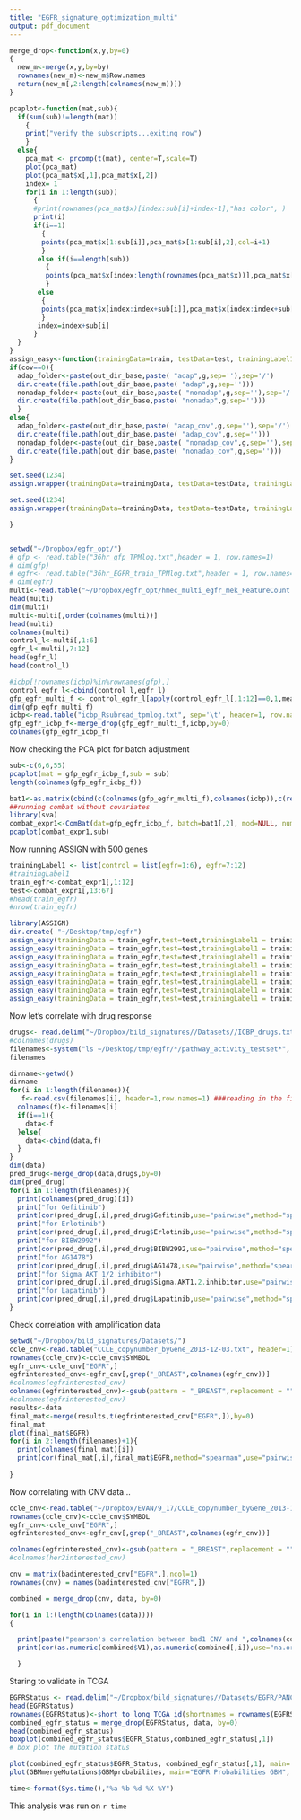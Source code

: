 ```yaml
---
title: "EGFR_signature_optimization_multi"
output: pdf_document
---
```



```r
merge_drop<-function(x,y,by=0)
{
  new_m<-merge(x,y,by=by)
  rownames(new_m)<-new_m$Row.names
  return(new_m[,2:length(colnames(new_m))])
}

pcaplot<-function(mat,sub){
  if(sum(sub)!=length(mat))
    {
    print("verify the subscripts...exiting now")
    }
  else{
    pca_mat <- prcomp(t(mat), center=T,scale=T)
    plot(pca_mat)
    plot(pca_mat$x[,1],pca_mat$x[,2])
    index= 1
    for(i in 1:length(sub))
      {
      #print(rownames(pca_mat$x)[index:sub[i]+index-1],"has color", )
      print(i)
      if(i==1)
        {
        points(pca_mat$x[1:sub[i]],pca_mat$x[1:sub[i],2],col=i+1)
        }
       else if(i==length(sub))
         {
         points(pca_mat$x[index:length(rownames(pca_mat$x))],pca_mat$x[index:length(rownames(pca_mat$x)),2],col=i+1)
         }
       else
        {
        points(pca_mat$x[index:index+sub[i]],pca_mat$x[index:index+sub[i],2],col=i+1)
        }
       index=index+sub[i]
      }
  }
}
assign_easy<-function(trainingData=train, testData=test, trainingLabel1=NULL,g=100,out_dir_base="~/Desktop/tmp",cov=0){
if(cov==0){
  adap_folder<-paste(out_dir_base,paste( "adap",g,sep=''),sep='/')
  dir.create(file.path(out_dir_base,paste( "adap",g,sep='')))
  nonadap_folder<-paste(out_dir_base,paste( "nonadap",g,sep=''),sep='/')
  dir.create(file.path(out_dir_base,paste( "nonadap",g,sep='')))
  }
else{
  adap_folder<-paste(out_dir_base,paste( "adap_cov",g,sep=''),sep='/')
  dir.create(file.path(out_dir_base,paste( "adap_cov",g,sep='')))
  nonadap_folder<-paste(out_dir_base,paste( "nonadap_cov",g,sep=''),sep='/')
  dir.create(file.path(out_dir_base,paste( "nonadap_cov",g,sep='')))
}

set.seed(1234)
assign.wrapper(trainingData=trainingData, testData=testData, trainingLabel=trainingLabel1, testLabel=NULL, geneList=NULL, n_sigGene=g, adaptive_B=T, adaptive_S=F, mixture_beta=F, outputDir=adap_folder, theta0=0.05, theta1=0.9, iter=2000, burn_in=1000)  

set.seed(1234)
assign.wrapper(trainingData=trainingData, testData=testData, trainingLabel=trainingLabel1, testLabel=NULL, geneList=NULL, n_sigGene=g, adaptive_B=F, adaptive_S=F, mixture_beta=F, outputDir=nonadap_folder, theta0=0.05, theta1=0.9, iter=2000, burn_in=1000)  

}


setwd("~/Dropbox/egfr_opt/")
# gfp <- read.table("36hr_gfp_TPMlog.txt",header = 1, row.names=1)
# dim(gfp)
# egfr<- read.table("36hr_EGFR_train_TPMlog.txt",header = 1, row.names=1)
# dim(egfr)
multi<-read.table("~/Dropbox/egfr_opt/hmec_multi_egfr_mek_FeatureCount.tpmlog", sep='\t', header=1, row.names=1)
head(multi)
dim(multi)
multi<-multi[,order(colnames(multi))]
head(multi)
colnames(multi)
control_l<-multi[,1:6]
egfr_l<-multi[,7:12]
head(egfr_l)
head(control_l)

#icbp[!rownames(icbp)%in%rownames(gfp),]
control_egfr_l<-cbind(control_l,egfr_l)
gfp_egfr_multi_f <- control_egfr_l[apply(control_egfr_l[,1:12]==0,1,mean) < 0.8,]
dim(gfp_egfr_multi_f)
icbp<-read.table("icbp_Rsubread_tpmlog.txt", sep='\t', header=1, row.names=1)
gfp_egfr_icbp_f<-merge_drop(gfp_egfr_multi_f,icbp,by=0)
colnames(gfp_egfr_icbp_f)

```

Now checking the PCA plot for batch adjustment

```r
sub<-c(6,6,55)
pcaplot(mat = gfp_egfr_icbp_f,sub = sub)
length(colnames(gfp_egfr_icbp_f))

bat1<-as.matrix(cbind(c(colnames(gfp_egfr_multi_f),colnames(icbp)),c(rep(1,length(colnames(gfp_egfr_multi_f))),rep(2,length(colnames(icbp))))))
##running combat without covariates
library(sva)
combat_expr1<-ComBat(dat=gfp_egfr_icbp_f, batch=bat1[,2], mod=NULL, numCovs=NULL)
pcaplot(combat_expr1,sub)

```

Now running ASSIGN with 500 genes
```r
trainingLabel1 <- list(control = list(egfr=1:6), egfr=7:12) 
#trainingLabel1
train_egfr<-combat_expr1[,1:12]
test<-combat_expr1[,13:67]
#head(train_egfr)
#nrow(train_egfr)

library(ASSIGN)
dir.create( "~/Desktop/tmp/egfr")
assign_easy(trainingData = train_egfr,test=test,trainingLabel1 = trainingLabel1,g=100,out_dir_base = "~/Desktop/tmp/egfr")
assign_easy(trainingData = train_egfr,test=test,trainingLabel1 = trainingLabel1,g=75,out_dir_base = "~/Desktop/tmp/egfr")
assign_easy(trainingData = train_egfr,test=test,trainingLabel1 = trainingLabel1,g=50,out_dir_base = "~/Desktop/tmp/egfr")
assign_easy(trainingData = train_egfr,test=test,trainingLabel1 = trainingLabel1,g=25,out_dir_base = "~/Desktop/tmp/egfr")
assign_easy(trainingData = train_egfr,test=test,trainingLabel1 = trainingLabel1,g=20,out_dir_base = "~/Desktop/tmp/egfr")
assign_easy(trainingData = train_egfr,test=test,trainingLabel1 = trainingLabel1,g=15,out_dir_base = "~/Desktop/tmp/egfr")
assign_easy(trainingData = train_egfr,test=test,trainingLabel1 = trainingLabel1,g=10,out_dir_base = "~/Desktop/tmp/egfr")
assign_easy(trainingData = train_egfr,test=test,trainingLabel1 = trainingLabel1,g=5,out_dir_base = "~/Desktop/tmp/egfr")
```

Now let's correlate with drug response
```r
drugs<- read.delim("~/Dropbox/bild_signatures//Datasets//ICBP_drugs.txt", header=1, row.names=1)
#colnames(drugs)
filenames<-system("ls ~/Desktop/tmp/egfr/*/pathway_activity_testset*", intern=TRUE)
filenames

dirname<-getwd()
dirname
for(i in 1:length(filenames)){
   f<-read.csv(filenames[i], header=1,row.names=1) ###reading in the filess one at a time
  colnames(f)<-filenames[i]
  if(i==1){
    data<-f
  }else{
    data<-cbind(data,f)
  }
}
dim(data)
pred_drug<-merge_drop(data,drugs,by=0)
dim(pred_drug)
for(i in 1:length(filenames)){
  print(colnames(pred_drug)[i])
  print("for Gefitinib")
  print(cor(pred_drug[,i],pred_drug$Gefitinib,use="pairwise",method="spearman"))
  print("for Erlotinib")
  print(cor(pred_drug[,i],pred_drug$Erlotinib,use="pairwise",method="spearman"))
  print("for BIBW2992")
  print(cor(pred_drug[,i],pred_drug$BIBW2992,use="pairwise",method="spearman"))
  print("for AG1478")
  print(cor(pred_drug[,i],pred_drug$AG1478,use="pairwise",method="spearman"))
  print("for Sigma AKT 1/2 inhibitor")
  print(cor(pred_drug[,i],pred_drug$Sigma.AKT1.2.inhibitor,use="pairwise",method="spearman"))
  print("for Lapatinib")
  print(cor(pred_drug[,i],pred_drug$Lapatinib,use="pairwise",method="spearman"))
}


```

Check correlation with amplification data
```r
setwd("~/Dropbox/bild_signatures/Datasets/")
ccle_cnv<-read.table("CCLE_copynumber_byGene_2013-12-03.txt", header=1)
rownames(ccle_cnv)<-ccle_cnv$SYMBOL
egfr_cnv<-ccle_cnv["EGFR",]
egfrinterested_cnv<-egfr_cnv[,grep("_BREAST",colnames(egfr_cnv))]
#colnames(egfrinterested_cnv)
colnames(egfrinterested_cnv)<-gsub(pattern = "_BREAST",replacement = "",colnames(egfrinterested_cnv)) 
#colnames(egfrinterested_cnv)
results<-data
final_mat<-merge(results,t(egfrinterested_cnv["EGFR",]),by=0)
final_mat
plot(final_mat$EGFR)
for(i in 2:length(filenames)+1){
  print(colnames(final_mat)[i])
  print(cor(final_mat[,i],final_mat$EGFR,method="spearman",use="pairwise"))
  
}
```
Now correlating with CNV data...
```r
ccle_cnv<-read.table("~/Dropbox/EVAN/9_17/CCLE_copynumber_byGene_2013-12-03.txt", header=1)
rownames(ccle_cnv)<-ccle_cnv$SYMBOL
egfr_cnv<-ccle_cnv["EGFR",]
egfrinterested_cnv<-egfr_cnv[,grep("_BREAST",colnames(egfr_cnv))]

colnames(egfrinterested_cnv)<-gsub(pattern = "_BREAST",replacement = "",colnames(egfrinterested_cnv)) 
#colnames(her2interested_cnv)

cnv = matrix(badinterested_cnv["EGFR",],ncol=1)
rownames(cnv) = names(badinterested_cnv["EGFR",])

combined = merge_drop(cnv, data, by=0)

for(i in 1:(length(colnames(data))))
{

  print(paste("pearson's correlation between bad1 CNV and ",colnames(combined)[i]),sep='')
  print(cor(as.numeric(combined$V1),as.numeric(combined[,i]),use="na.or.complete"))

  }

```
Staring to validate in TCGA
```r
EGFRStatus <- read.delim("~/Dropbox/bild_signatures//Datasets/EGFR/PANCAN12_EGFR_MutationStatus.txt", , row.names=1,header=FALSE)
head(EGFRStatus)
rownames(EGFRStatus)<-short_to_long_TCGA_id(shortnames = rownames(EGFRStatus),longnames = rownames(data))
combined_egfr_status = merge_drop(EGFRStatus, data, by=0)
head(combined_egfr_status)
boxplot(combined_egfr_status$EGFR_Status,combined_egfr_status[,1])
# box plot the mutation status

plot(combined_egfr_status$EGFR_Status, combined_egfr_status[,1], main= "EGFR", ylab = "Probability")
plot(GBMmergeMutations$GBMprobabilites, main="EGFR Probabilities GBM", ylab="Probabilities", col=as.factor(GBMmergeMutations$EGFR_Status))

```




```r
time<-format(Sys.time(),"%a %b %d %X %Y")
```
This analysis was run on `r time` 
